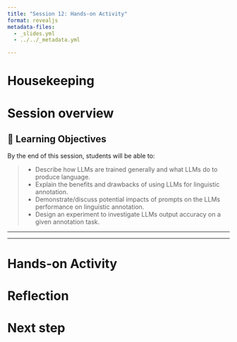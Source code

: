 ```yaml
---
title: "Session 12: Hands-on Activity"
format: revealjs
metadata-files:
  - _slides.yml
  - ../../_metadata.yml

---
```


# Housekeeping


# Session overview


## 🎯 Learning Objectives

By the end of this session, students will be able to:
 
> - Describe how LLMs are trained generally and what LLMs do to produce language.
> - Explain the benefits and drawbacks of using LLMs for linguistic annotation.
> - Demonstrate/discuss potential impacts of prompts on the LLMs performance on linguistic annotation.
> - Design an experiment to investigate LLMs output accuracy on a given annotation task.

---


---

# Hands-on Activity



# Reflection



# Next step